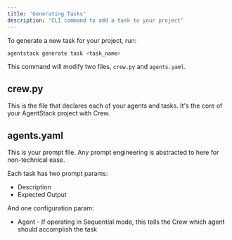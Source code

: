 ```yaml
---
title: 'Generating Tasks'
description: 'CLI command to add a task to your project'
---
```


To generate a new task for your project, run:

```bash
agentstack generate task <task_name>
```

This command will modify two files, `crew.py` and `agents.yaml`.

## crew.py

This is the file that declares each of your agents and tasks. It's the core of your AgentStack project with Crew.


## agents.yaml

This is your prompt file. Any prompt engineering is abstracted to here for non-technical ease.

Each task has two prompt params:
- Description
- Expected Output

And one configuration param:
- Agent - If operating in Sequential mode, this tells the Crew which agent should accomplish the task